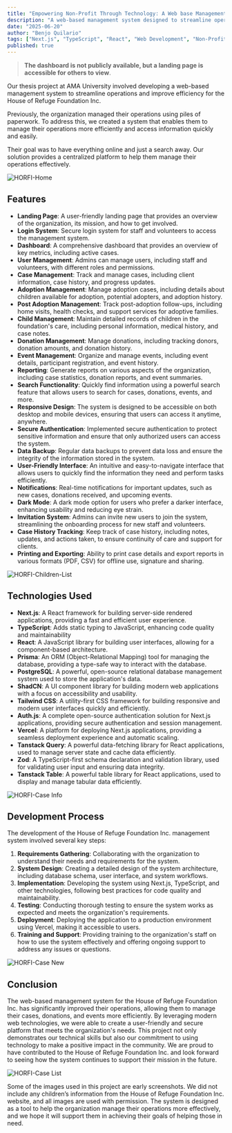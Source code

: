 ```yaml
---
title: "Empowering Non-Profit Through Technology: A Web base Management System for House of Refuge Foundation Inc."
description: "A web-based management system designed to streamline operations and improve efficiency for the House of Refuge Foundation Inc."
date: "2025-06-20"
author: "Benjo Quilario"
tags: ["Next.js", "TypeScript", "React", "Web Development", "Non-Profit"]
published: true
---
```


> **The dashboard is not publicly available, but a landing page is accessible for others to view**.

Our thesis project at AMA University involved developing a web-based management system to streamline operations and improve efficiency for the House of Refuge Foundation Inc.

Previously, the organization managed their operations using piles of paperwork. To address this, we created a system that enables them to manage their operations more efficiently and access information quickly and easily.

Their goal was to have everything online and just a search away. Our solution provides a centralized platform to help them manage their operations effectively.

<img src="/portfolio/Horfi-Dashboard.png" alt="HORFI-Home" />

## Features

- **Landing Page**: A user-friendly landing page that provides an overview of the organization, its mission, and how to get involved.
- **Login System**: Secure login system for staff and volunteers to access the management system.
- **Dashboard**: A comprehensive dashboard that provides an overview of key metrics, including active cases.
- **User Management**: Admins can manage users, including staff and volunteers, with different roles and permissions.
- **Case Management**: Track and manage cases, including client information, case history, and progress updates.
- **Adoption Management**: Manage adoption cases, including details about children available for adoption, potential adopters, and adoption history.
- **Post Adoption Management**: Track post-adoption follow-ups, including home visits, health checks, and support services for adoptive families.
- **Child Management**: Maintain detailed records of children in the foundation's care, including personal information, medical history, and case notes.
- **Donation Management**: Manage donations, including tracking donors, donation amounts, and donation history.
- **Event Management**: Organize and manage events, including event details, participant registration, and event history.
- **Reporting**: Generate reports on various aspects of the organization, including case statistics, donation reports, and event summaries.
- **Search Functionality**: Quickly find information using a powerful search feature that allows users to search for cases, donations, events, and more.
- **Responsive Design**: The system is designed to be accessible on both desktop and mobile devices, ensuring that users can access it anytime, anywhere.
- **Secure Authentication**: Implemented secure authentication to protect sensitive information and ensure that only authorized users can access the system.
- **Data Backup**: Regular data backups to prevent data loss and ensure the integrity of the information stored in the system.
- **User-Friendly Interface**: An intuitive and easy-to-navigate interface that allows users to quickly find the information they need and perform tasks efficiently.
- **Notifications**: Real-time notifications for important updates, such as new cases, donations received, and upcoming events.
- **Dark Mode**: A dark mode option for users who prefer a darker interface, enhancing usability and reducing eye strain.
- **Invitation System**: Admins can invite new users to join the system, streamlining the onboarding process for new staff and volunteers.
- **Case History Tracking**: Keep track of case history, including notes, updates, and actions taken, to ensure continuity of care and support for clients.
- **Printing and Exporting**: Ability to print case details and export reports in various formats (PDF, CSV) for offline use, signature and sharing.

<img src="/portfolio/Horfi-Children-List.png" alt="HORFI-Children-List" />

## Technologies Used

- **Next.js**: A React framework for building server-side rendered applications, providing a fast and efficient user experience.
- **TypeScript**: Adds static typing to JavaScript, enhancing code quality and maintainability
- **React**: A JavaScript library for building user interfaces, allowing for a component-based architecture.
- **Prisma**: An ORM (Object-Relational Mapping) tool for managing the database, providing a type-safe way to interact with the database.
- **PostgreSQL**: A powerful, open-source relational database management system used to store the application's data.
- **ShadCN**: A UI component library for building modern web applications with a focus on accessibility and usability.
- **Tailwind CSS**: A utility-first CSS framework for building responsive and modern user interfaces quickly and efficiently.
- **Auth.js**: A complete open-source authentication solution for Next.js applications, providing secure authentication and session management.
- **Vercel**: A platform for deploying Next.js applications, providing a seamless deployment experience and automatic scaling.
- **Tanstack Query**: A powerful data-fetching library for React applications, used to manage server state and cache data efficiently.
- **Zod**: A TypeScript-first schema declaration and validation library, used for validating user input and ensuring data integrity.
- **Tanstack Table**: A powerful table library for React applications, used to display and manage tabular data efficiently.

<img src="/portfolio/Horfi-Info.png" alt="HORFI-Case Info" />

## Development Process

The development of the House of Refuge Foundation Inc. management system involved several key steps:

1. **Requirements Gathering**: Collaborating with the organization to understand their needs and requirements for the system.
2. **System Design**: Creating a detailed design of the system architecture, including database schema, user interface, and system workflows.
3. **Implementation**: Developing the system using Next.js, TypeScript, and other technologies, following best practices for code quality and maintainability.
4. **Testing**: Conducting thorough testing to ensure the system works as expected and meets the organization's requirements.
5. **Deployment**: Deploying the application to a production environment using Vercel, making it accessible to users.
6. **Training and Support**: Providing training to the organization's staff on how to use the system effectively and offering ongoing support to address any issues or questions.

<img src="/portfolio/Horfi-New.png" alt="HORFI-Case New" />

## Conclusion

The web-based management system for the House of Refuge Foundation Inc. has significantly improved their operations, allowing them to manage their cases, donations, and events more efficiently. By leveraging modern web technologies, we were able to create a user-friendly and secure platform that meets the organization's needs.
This project not only demonstrates our technical skills but also our commitment to using technology to make a positive impact in the community. We are proud to have contributed to the House of Refuge Foundation Inc. and look forward to seeing how the system continues to support their mission in the future.

<img src="/portfolio/Horfi-Team.png" alt="HORFI-Case List" />

Some of the images used in this project are early screenshots. We did not include any children’s information from the House of Refuge Foundation Inc. website, and all images are used with permission. The system is designed as a tool to help the organization manage their operations more effectively, and we hope it will support them in achieving their goals of helping those in need.
